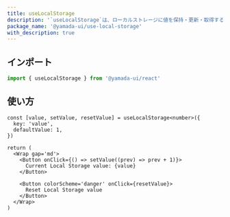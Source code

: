```yaml
---
title: useLocalStorage
description: '`useLocalStorage`は、ローカルストレージに値を保持・更新・取得するカスタムフックです。'
package_name: '@yamada-ui/use-local-storage'
with_description: true
---
```


## インポート

```ts
import { useLocalStorage } from '@yamada-ui/react'
```

## 使い方

```tsx functional=true
const [value, setValue, resetValue] = useLocalStorage<number>({
  key: 'value',
  defaultValue: 1,
})

return (
  <Wrap gap='md'>
    <Button onClick={() => setValue((prev) => prev + 1)}>
      Current Local Storage value: {value}
    </Button>

    <Button colorScheme='danger' onClick={resetValue}>
      Reset Local Storage value
    </Button>
  </Wrap>
)
```
